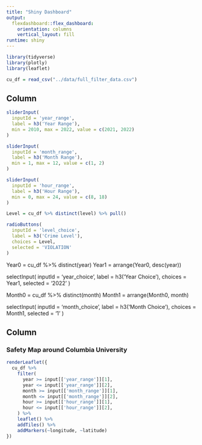 ```yaml
---
title: "Shiny Dashboard"
output: 
  flexdashboard::flex_dashboard:
    orientation: columns
    vertical_layout: fill
runtime: shiny
---
```


```r
library(tidyverse)
library(plotly)
library(leaflet)

cu_df = read_csv("../data/full_filter_data.csv")
```

Column {.sidebar}
-----------------------------------------------------------------------

```r
sliderInput(
  inputId = 'year_range',
  label = h3('Year Range'),
  min = 2010, max = 2022, value = c(2021, 2022)
)

sliderInput(
  inputId = 'month_range',
  label = h3('Month Range'),
  min = 1, max = 12, value = c(1, 2)
)

sliderInput(
  inputId = 'hour_range',
  label = h3('Hour Range'),
  min = 0, max = 24, value = c(8, 18)
)

Level = cu_df %>% distinct(level) %>% pull()

radioButtons(
  inputId = 'level_choice',
  label = h3('Crime Level'),
  choices = Level,
  selected = 'VIOLATION'
)
```


Year0 = cu_df %>% distinct(year) 
Year1 = arrange(Year0, desc(year))

selectInput(
  inputId = 'year_choice',
  label = h3('Year Choice'),
  choices = Year1,
  selected = '2022'
)


Month0 = cu_df %>% distinct(month) 
Month1 = arrange(Month0, month)

selectInput(
  inputId = 'month_choice',
  label = h3('Month Choice'),
  choices = Month1,
  selected = '1'
)





Column 
-----------------------------------------------------------------------

### Safety Map around Columbia University

```r
renderLeaflet({
  cu_df %>% 
    filter(
      year >= input[['year_range']][1],
      year <= input[['year_range']][2],
      month >= input[['month_range']][1],
      month <= input[['month_range']][2],
      hour >= input[['hour_range']][1],
      hour <= input[['hour_range']][2],
    ) %>% 
    leaflet() %>% 
    addTiles() %>% 
    addMarkers(~longitude, ~latitude)
})
```

